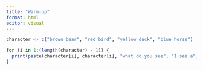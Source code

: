 ```yaml
---
title: "Warm-up"
format: html
editor: visual
---
```


```r
character <- c("brown bear", "red bird", "yellow duck", "blue horse")
```

```r
for (i in 1:(length(character) - 1)) {
  print(paste(character[i], character[i], "what do you see", "I see a", character[i+1], "looking at me."))
}
```

